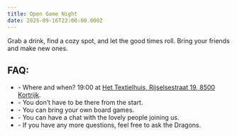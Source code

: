 ```yaml
---
title: Open Game Night
date: 2025-09-16T22:00:00.000Z
---
```


Grab a drink, find a cozy spot, and let the good times roll. Bring your friends and make new ones.

## FAQ:

* \- Where and when? 19:00 at  [Het Textielhuis, Rijselsestraat 19, 8500 Kortrijk](https://maps.app.goo.gl/qcLCStFCKN2ZUVii8).
* \- You don’t have to be there from the start.
* \- You can bring your own board games.
* \- You can have a chat with the lovely people joining us.
* \- If you have any more questions, feel free to ask the Dragons.
